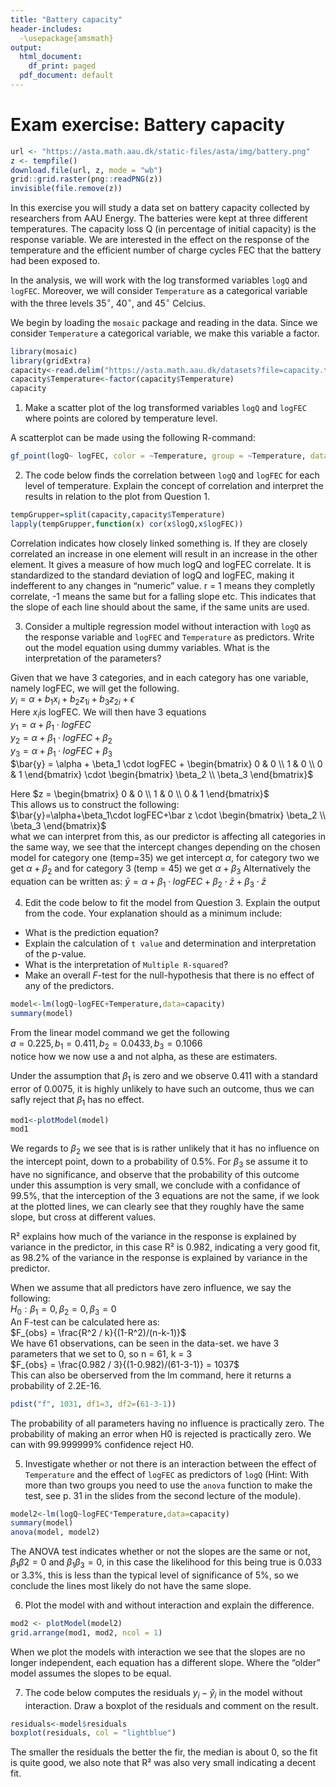 ```yaml
---
title: "Battery capacity"
header-includes:
  -\usepackage{amsmath}
output:
  html_document:
    df_print: paged
  pdf_document: default
---
```



# Exam exercise: Battery capacity

```r
url <- "https://asta.math.aau.dk/static-files/asta/img/battery.png"
z <- tempfile()
download.file(url, z, mode = "wb")
grid::grid.raster(png::readPNG(z))
invisible(file.remove(z))
```

In this exercise you will study a data set on battery capacity collected by researchers from AAU Energy. The batteries were kept at three different temperatures. The capacity loss Q (in percentage of initial capacity) is the response variable. We are interested in the effect on the response of the temperature and the efficient number of charge cycles FEC that the battery had been exposed to. 

In the analysis, we will work with the log  transformed variables `logQ` and `logFEC`. Moreover, we will consider `Temperature` as a categorical variable with the three levels $35^\circ$, $40^\circ$, and $45^\circ$ Celcius.

We begin by loading the `mosaic` package and reading in the data. Since we consider `Temperature` a categorical variable, we make this variable a factor.
```r
library(mosaic)
library(gridExtra)
capacity<-read.delim("https://asta.math.aau.dk/datasets?file=capacity.txt",sep="")
capacity$Temperature<-factor(capacity$Temperature)
capacity
```

1. Make a scatter plot of the log transformed variables `logQ` and `logFEC` where points are colored by temperature level.

A scatterplot can be made using the following R-command:
```r
gf_point(logQ~ logFEC, color = ~Temperature, group = ~Temperature, data = capacity)
```



2. The code below finds the correlation between `logQ` and `logFEC` for each level of temperature. Explain the concept of correlation and interpret the results in relation to the plot from Question 1. 
```r
tempGrupper=split(capacity,capacity$Temperature)
lapply(tempGrupper,function(x) cor(x$logQ,x$logFEC)) 
```
Correlation indicates how closely linked something is. If they are closely correlated an increase in one element will result in an increase in the other element. 
It gives a measure of how much logQ and logFEC correlate. It is standardized to the standard deviation of logQ and logFEC, making it
indefferent to any changes in "numeric" value. r = 1 means they completly correlate, -1 means the same but for a falling slope etc.
This indicates that the slope of each line should about the same, if the same units are used.

3. Consider a multiple regression model without interaction with `logQ` as the response variable and `logFEC` and `Temperature` as predictors. Write out the model equation using dummy variables. What is the interpretation of the parameters? 

Given that we have 3 categories, and in each category has one variable, namely logFEC, we will get the following. <br>
$y_i = \alpha + b_1x_i+b_2z_{1i}+b_3z_{2i} + \epsilon$ <br>
Here $x_i$is logFEC.
We will then have 3 equations <br>
$y_1 = \alpha + \beta_1 \cdot logFEC$ <br>
$y_2 = \alpha + \beta_1 \cdot logFEC + \beta_2$ <br>
$y_3 = \alpha + \beta_1 \cdot logFEC + \beta_3$ <br>
$\bar{y} = \alpha + \beta_1 \cdot logFEC + \begin{bmatrix} 0 & 0 \\ 1 & 0 \\ 0 & 1  \end{bmatrix} \cdot \begin{bmatrix} \beta_2 \\ \beta_3 \end{bmatrix}$ <br>
 

Here $z = \begin{bmatrix} 0 & 0 \\ 1 & 0 \\ 0 & 1  \end{bmatrix}$ <br>
This allows us to construct the following:<br>
$\bar{y}=\alpha+\beta_1\cdot logFEC+\bar z \cdot \begin{bmatrix} \beta_2 \\ \beta_3  \end{bmatrix}$ <br>
what we can interpret from this, as our predictor is affecting all categories in the same way, we see that the intercept changes
depending on the chosen model
for category one (temp=35) we get intercept $\alpha$, for category two we get $\alpha + \beta_2$ and for category 3 (temp = 45) we get $\alpha+\beta_3$
Alternatively the equation can be written as:
$\bar{y} = \alpha + \beta_1 \cdot logFEC + \beta_2 \cdot \bar{z} + \beta_3 \cdot \bar{z}$


4. Edit the code below to fit the model from Question 3. Explain the output from the code. Your explanation should as a minimum include:

  - What is the prediction equation?
  - Explain the calculation of `t value` and determination and interpretation of the p-value.
  - What is the interpretation of `Multiple R-squared`?
  - Make an overall $F$-test for the null-hypothesis that there is no effect of any of the predictors.

```r
model<-lm(logQ~logFEC+Temperature,data=capacity)
summary(model)
```
From the linear model command we get the following <br>
$a = 0.225, b_1 = 0.411, b_2 = 0.0433, b_3 = 0.1066$ <br>
notice how we now use a and not alpha, as these are estimaters.

Under the assumption that $\beta_1$ is zero and we observe 0.411 with a standard error of 0.0075, it is highly unlikely to have
such an outcome, thus we can safly reject that $\beta_1$ has no effect.

```r
mod1<-plotModel(model)
mod1
```
We regards to $\beta_2$ we see that is is rather unlikely that it has no influence on the intercept point, down to a probability of 0.5%. For $\beta_3$ se assume it to have no significance, and observe that the probability of this outcome under this assumption is very small, we conclude with a confidance of 99.5%, that the interception of the 3 equations are not the same, if we look at the plotted lines, we can clearly see that they roughly have the same slope, but cross at different values.

R² explains how much of the variance in the response is explained by variance in the predictor, in this case R² is 0.982, indicating a very good fit, as 98.2% of the variance in the response is explained by variance in the predictor.

When we assume that all predictors have zero influence, we say the following: <br>
$H_0: \beta_1 = 0, \beta_2 = 0, \beta_3 = 0$ <br>
An F-test can be calculated here as: <br>
$F_{obs} = \frac{R^2 / k}{(1-R^2)/(n-k-1)}$ <br>
We have 61 observations, can be seen in the data-set.
we have 3 parameters that we set to 0, so n = 61, k = 3 <br>
$F_{obs} = \frac{0.982 / 3}{(1-0.982)/(61-3-1)} = 1037$ <br>
This can also be oberserved from the lm command, here it returns a probability of 2.2E-16.
```r
pdist("f", 1031, df1=3, df2=(61-3-1))
```
The probability of all parameters having no influence is practically zero. The probability of making an error when H0 is rejected is practically zero. We can with 99.999999% confidence reject H0.

5. Investigate whether or not there is an interaction between the effect of `Temperature` and the effect of `logFEC` as predictors of `logQ` (Hint: With more than two groups you need to use the `anova` function to make the test, see p. 31 in the slides from the second lecture of the module).
```r
model2<-lm(logQ~logFEC*Temperature,data=capacity)
summary(model)
anova(model, model2)
```
The ANOVA test indicates whether or not the slopes are the same or not, $\beta_1 \beta2 = 0$ and $\beta_1 \beta_3= 0$,
in this case the likelihood for this being true is 0.033 or 3.3%, this is less than the typical level of significance of 5%,
so we conclude the lines most likely do not have the same slope.


6. Plot the model with and without interaction and explain the difference.
```r
mod2 <- plotModel(model2)
grid.arrange(mod1, mod2, ncol = 1)
```
When we plot the models with interaction we see that the slopes are no longer independent, each equation has a different slope. Where the "older" model assumes the slopes to be equal.

7. The code below computes the residuals $y_i-\hat{y}_i$ in the model without interaction. Draw a boxplot of the residuals and comment on the result.
```r
residuals<-model$residuals
boxplot(residuals, col = "lightblue")

```

The smaller the residuals the better the fir, the median is about 0, so the fit is quite good, we also note that R² was also very small indicating a decent fit.